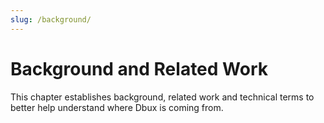 ```yaml
---
slug: /background/
---
```


# Background and Related Work

This chapter establishes background, related work and technical terms to better help understand where Dbux is coming from.

